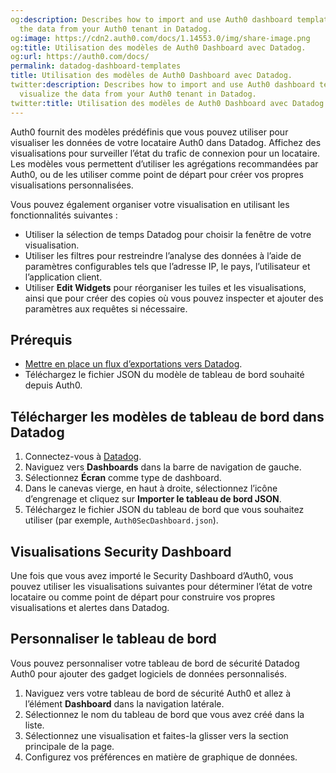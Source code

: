 ```yaml
---
og:description: Describes how to import and use Auth0 dashboard templates to visualize
  the data from your Auth0 tenant in Datadog.
og:image: https://cdn2.auth0.com/docs/1.14553.0/img/share-image.png
og:title: Utilisation des modèles de Auth0 Dashboard avec Datadog.
og:url: https://auth0.com/docs/
permalink: datadog-dashboard-templates
title: Utilisation des modèles de Auth0 Dashboard avec Datadog.
twitter:description: Describes how to import and use Auth0 dashboard templates to
  visualize the data from your Auth0 tenant in Datadog.
twitter:title: Utilisation des modèles de Auth0 Dashboard avec Datadog.
---
```


Auth0 fournit des modèles prédéfinis que vous pouvez utiliser pour visualiser les données de votre locataire Auth0 dans Datadog. Affichez des visualisations pour surveiller l’état du trafic de connexion pour un locataire. Les modèles vous permettent d’utiliser les agrégations recommandées par Auth0, ou de les utiliser comme point de départ pour créer vos propres visualisations personnalisées.



Vous pouvez également organiser votre visualisation en utilisant les fonctionnalités suivantes :

* Utiliser la sélection de temps Datadog pour choisir la fenêtre de votre visualisation.
* Utiliser les filtres pour restreindre l’analyse des données à l’aide de paramètres configurables tels que l’adresse IP, le pays, l’utilisateur et l’application client.
* Utiliser **Edit Widgets** pour réorganiser les tuiles et les visualisations, ainsi que pour créer des copies où vous pouvez inspecter et ajouter des paramètres aux requêtes si nécessaire.

## Prérequis

* [Mettre en place un flux d’exportations vers Datadog](https://marketplace.auth0.com/integrations/datadog-log-streaming).
* Téléchargez le fichier JSON du modèle de tableau de bord souhaité depuis Auth0.

## Télécharger les modèles de tableau de bord dans Datadog

1. Connectez-vous à [Datadog](https://www.datadoghq.com/).
2. Naviguez vers **Dashboards** dans la barre de navigation de gauche.
3. Sélectionnez **Écran** comme type de dashboard.
4. Dans le canevas vierge, en haut à droite, sélectionnez l’icône d’engrenage et cliquez sur **Importer le tableau de bord JSON**.
5. Téléchargez le fichier JSON du tableau de bord que vous souhaitez utiliser (par exemple, `Auth0SecDashboard.json`).

## Visualisations Security Dashboard

Une fois que vous avez importé le Security Dashboard d’Auth0, vous pouvez utiliser les visualisations suivantes pour déterminer l’état de votre locataire ou comme point de départ pour construire vos propres visualisations et alertes dans Datadog.







## Personnaliser le tableau de bord

Vous pouvez personnaliser votre tableau de bord de sécurité Datadog Auth0 pour ajouter des gadget logiciels de données personnalisés.

1. Naviguez vers votre tableau de bord de sécurité Auth0 et allez à l’élément **Dashboard** dans la navigation latérale.
2. Sélectionnez le nom du tableau de bord que vous avez créé dans la liste.
3. Sélectionnez une visualisation et faites-la glisser vers la section principale de la page.
4. Configurez vos préférences en matière de graphique de données.